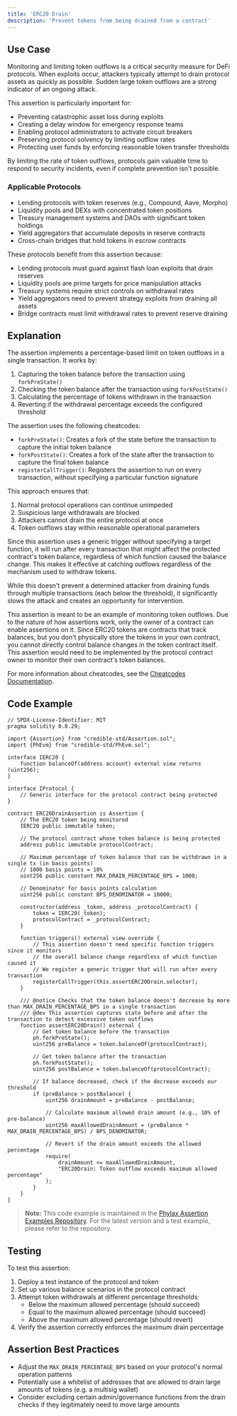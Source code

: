 ```yaml
---
title: 'ERC20 Drain'
description: 'Prevent tokens from being drained from a contract'
---
```


## Use Case
Monitoring and limiting token outflows is a critical security measure for DeFi protocols. When exploits occur, attackers typically attempt to drain protocol assets as quickly as possible. Sudden large token outflows are a strong indicator of an ongoing attack.

This assertion is particularly important for:
- Preventing catastrophic asset loss during exploits
- Creating a delay window for emergency response teams
- Enabling protocol administrators to activate circuit breakers
- Preserving protocol solvency by limiting outflow rates
- Protecting user funds by enforcing reasonable token transfer thresholds

By limiting the rate of token outflows, protocols gain valuable time to respond to security incidents, even if complete prevention isn't possible.

### Applicable Protocols
- Lending protocols with token reserves (e.g., Compound, Aave, Morpho)
- Liquidity pools and DEXs with concentrated token positions
- Treasury management systems and DAOs with significant token holdings
- Yield aggregators that accumulate deposits in reserve contracts
- Cross-chain bridges that hold tokens in escrow contracts

These protocols benefit from this assertion because:
- Lending protocols must guard against flash loan exploits that drain reserves
- Liquidity pools are prime targets for price manipulation attacks
- Treasury systems require strict controls on withdrawal rates
- Yield aggregators need to prevent strategy exploits from draining all assets
- Bridge contracts must limit withdrawal rates to prevent reserve draining

## Explanation
The assertion implements a percentage-based limit on token outflows in a single transaction. It works by:

1. Capturing the token balance before the transaction using `forkPreState()`
2. Checking the token balance after the transaction using `forkPostState()`
3. Calculating the percentage of tokens withdrawn in the transaction
4. Reverting if the withdrawal percentage exceeds the configured threshold

The assertion uses the following cheatcodes:
- `forkPreState()`: Creates a fork of the state before the transaction to capture the initial token balance
- `forkPostState()`: Creates a fork of the state after the transaction to capture the final token balance
- `registerCallTrigger()`: Registers the assertion to run on every transaction, without specifying a particular function signature

This approach ensures that:
1. Normal protocol operations can continue unimpeded
2. Suspicious large withdrawals are blocked
3. Attackers cannot drain the entire protocol at once
4. Token outflows stay within reasonable operational parameters

Since this assertion uses a generic trigger without specifying a target function, it will run after every transaction that might affect the protected contract's token balance, regardless of which function caused the balance change. This makes it effective at catching outflows regardless of the mechanism used to withdraw tokens.

While this doesn't prevent a determined attacker from draining funds through multiple transactions (each below the threshold), it significantly slows the attack and creates an opportunity for intervention.

<Warning>
This assertion is meant to be an example of monitoring token outflows. Due to the nature of how assertions work, only the owner of a contract can enable assertions on it. Since ERC20 tokens are contracts that track balances, but you don't physically store the tokens in your own contract, you cannot directly control balance changes in the token contract itself. This assertion would need to be implemented by the protocol contract owner to monitor their own contract's token balances.
</Warning>

For more information about cheatcodes, see the [Cheatcodes Documentation](/credible/cheatcodes).

## Code Example
```solidity
// SPDX-License-Identifier: MIT
pragma solidity 0.8.29;

import {Assertion} from "credible-std/Assertion.sol";
import {PhEvm} from "credible-std/PhEvm.sol";

interface IERC20 {
    function balanceOf(address account) external view returns (uint256);
}

interface IProtocol {
    // Generic interface for the protocol contract being protected
}

contract ERC20DrainAssertion is Assertion {
    // The ERC20 token being monitored
    IERC20 public immutable token;
    
    // The protocol contract whose token balance is being protected
    address public immutable protocolContract;
    
    // Maximum percentage of token balance that can be withdrawn in a single tx (in basis points)
    // 1000 basis points = 10%
    uint256 public constant MAX_DRAIN_PERCENTAGE_BPS = 1000;
    
    // Denominator for basis points calculation
    uint256 public constant BPS_DENOMINATOR = 10000;

    constructor(address _token, address _protocolContract) {
        token = IERC20(_token);
        protocolContract = _protocolContract;
    }

    function triggers() external view override {
        // This assertion doesn't need specific function triggers since it monitors
        // the overall balance change regardless of which function caused it
        // We register a generic trigger that will run after every transaction
        registerCallTrigger(this.assertERC20Drain.selector);
    }

    /// @notice Checks that the token balance doesn't decrease by more than MAX_DRAIN_PERCENTAGE_BPS in a single transaction
    /// @dev This assertion captures state before and after the transaction to detect excessive token outflows
    function assertERC20Drain() external {
        // Get token balance before the transaction
        ph.forkPreState();
        uint256 preBalance = token.balanceOf(protocolContract);
        
        // Get token balance after the transaction
        ph.forkPostState();
        uint256 postBalance = token.balanceOf(protocolContract);
        
        // If balance decreased, check if the decrease exceeds our threshold
        if (preBalance > postBalance) {
            uint256 drainAmount = preBalance - postBalance;
            
            // Calculate maximum allowed drain amount (e.g., 10% of pre-balance)
            uint256 maxAllowedDrainAmount = (preBalance * MAX_DRAIN_PERCENTAGE_BPS) / BPS_DENOMINATOR;
            
            // Revert if the drain amount exceeds the allowed percentage
            require(
                drainAmount <= maxAllowedDrainAmount,
                "ERC20Drain: Token outflow exceeds maximum allowed percentage"
            );
        }
    }
}
```

> **Note:** This code example is maintained in the [Phylax Assertion Examples Repository](https://github.com/phylaxsystems/assertion-examples/blob/main/assertions/assertions_book/). For the latest version and a test example, please refer to the repository.

## Testing
To test this assertion:

1. Deploy a test instance of the protocol and token
2. Set up various balance scenarios in the protocol contract
3. Attempt token withdrawals at different percentage thresholds:
   - Below the maximum allowed percentage (should succeed)
   - Equal to the maximum allowed percentage (should succeed)
   - Above the maximum allowed percentage (should revert)
4. Verify the assertion correctly enforces the maximum drain percentage

## Assertion Best Practices
- Adjust the `MAX_DRAIN_PERCENTAGE_BPS` based on your protocol's normal operation patterns
- Potentially use a whitelist of addresses that are allowed to drain large amounts of tokens (e.g. a multisig wallet)
- Consider excluding certain admin/governance functions from the drain checks if they legitimately need to move large amounts